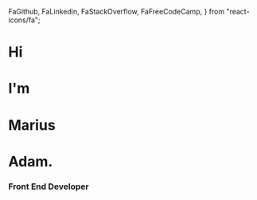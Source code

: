   FaGithub,
  FaLinkedin,
  FaStackOverflow,
  FaFreeCodeCamp,
} from "react-icons/fa";

<div className="intro" id="intro">
  <h1>Hi</h1>
  <h1>I'm</h1>
  <h1>Marius</h1>
  <h1>
    Adam<span>.</span>
  </h1>
  <h3>Front End Developer</h3>
  <a
    href="https://www.linkedin.com/in/marius-adam-3804571a8/"
    target="_blank"
    rel="noopener noreferrer"
  >
    <FaLinkedin size="3em" />
  </a>
  <a
    href="https://github.com/Marius-Adam"
    target="_blank"
    rel="noopener noreferrer"
  >
    <FaGithub size="3em" />
  </a>
  <a
    href="https://www.freecodecamp.org/mcadam1"
    target="_blank"
    rel="noopener noreferrer"
  >
    <FaFreeCodeCamp size="3em" />
  </a>
  <a
    href="https://stackoverflow.com/users/13433802/mcadam"
    target="_blank"
    rel="noopener noreferrer"
  >
    <FaStackOverflow size="3em" />
  </a>
  <ToggleSwitch />
</div>
